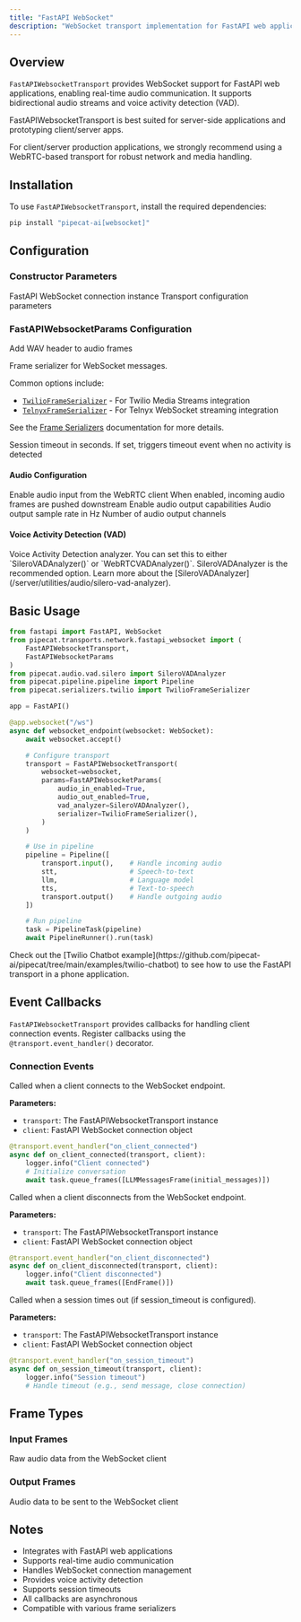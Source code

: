 ```yaml
---
title: "FastAPI WebSocket"
description: "WebSocket transport implementation for FastAPI web applications"
---
```


## Overview

`FastAPIWebsocketTransport` provides WebSocket support for FastAPI web applications, enabling real-time audio communication. It supports bidirectional audio streams and voice activity detection (VAD).

<Warning>
FastAPIWebsocketTransport is best suited for server-side applications and prototyping client/server apps.

For client/server production applications, we strongly recommend using a WebRTC-based transport
for robust network and media handling.

</Warning>

## Installation

To use `FastAPIWebsocketTransport`, install the required dependencies:

```bash
pip install "pipecat-ai[websocket]"
```

## Configuration

### Constructor Parameters

<ParamField path="websocket" type="WebSocket" required>
  FastAPI WebSocket connection instance
</ParamField>

<ParamField path="params" type="FastAPIWebsocketParams" required>
  Transport configuration parameters
</ParamField>

### FastAPIWebsocketParams Configuration

<ParamField path="add_wav_header" type="bool" default="False">
  Add WAV header to audio frames
</ParamField>

<ParamField path="serializer" type="FrameSerializer" required>
  
Frame serializer for WebSocket messages.

Common options include:

- [`TwilioFrameSerializer`](/server/utilities/serializers/twilio) - For Twilio Media Streams integration
- [`TelnyxFrameSerializer`](/server/utilities/serializers/telnyx) - For Telnyx WebSocket streaming integration

See the [Frame Serializers](/server/utilities/serializers/introduction) documentation for more details.

</ParamField>

<ParamField path="session_timeout" type="int | None" default="None">
  Session timeout in seconds. If set, triggers timeout event when no activity is
  detected
</ParamField>

#### Audio Configuration

<ParamField path="audio_in_enabled" type="bool" default={false}>
  Enable audio input from the WebRTC client
</ParamField>

<ParamField path="audio_in_passthrough" type="bool" default="False">
  When enabled, incoming audio frames are pushed downstream
</ParamField>

<ParamField path="audio_out_enabled" type="bool" default="False">
  Enable audio output capabilities
</ParamField>

<ParamField path="audio_out_sample_rate" type="int" default="None">
  Audio output sample rate in Hz
</ParamField>

<ParamField path="audio_out_channels" type="int" default="1">
  Number of audio output channels
</ParamField>

#### Voice Activity Detection (VAD)

<ParamField path="vad_analyzer" type="VADAnalyzer | None" default="None">
  Voice Activity Detection analyzer. You can set this to either
  `SileroVADAnalyzer()` or `WebRTCVADAnalyzer()`. SileroVADAnalyzer is the
  recommended option. Learn more about the
  [SileroVADAnalyzer](/server/utilities/audio/silero-vad-analyzer).
</ParamField>

## Basic Usage

```python
from fastapi import FastAPI, WebSocket
from pipecat.transports.network.fastapi_websocket import (
    FastAPIWebsocketTransport,
    FastAPIWebsocketParams
)
from pipecat.audio.vad.silero import SileroVADAnalyzer
from pipecat.pipeline.pipeline import Pipeline
from pipecat.serializers.twilio import TwilioFrameSerializer

app = FastAPI()

@app.websocket("/ws")
async def websocket_endpoint(websocket: WebSocket):
    await websocket.accept()

    # Configure transport
    transport = FastAPIWebsocketTransport(
        websocket=websocket,
        params=FastAPIWebsocketParams(
            audio_in_enabled=True,
            audio_out_enabled=True,
            vad_analyzer=SileroVADAnalyzer(),
            serializer=TwilioFrameSerializer(),
        )
    )

    # Use in pipeline
    pipeline = Pipeline([
        transport.input(),    # Handle incoming audio
        stt,                  # Speech-to-text
        llm,                  # Language model
        tts,                  # Text-to-speech
        transport.output()    # Handle outgoing audio
    ])

    # Run pipeline
    task = PipelineTask(pipeline)
    await PipelineRunner().run(task)
```

<Tip>
  Check out the [Twilio Chatbot
  example](https://github.com/pipecat-ai/pipecat/tree/main/examples/twilio-chatbot)
  to see how to use the FastAPI transport in a phone application.
</Tip>

## Event Callbacks

`FastAPIWebsocketTransport` provides callbacks for handling client connection events. Register callbacks using the `@transport.event_handler()` decorator.

### Connection Events

<ResponseField name="on_client_connected" type="async callback">
  Called when a client connects to the WebSocket endpoint.

**Parameters:**

- `transport`: The FastAPIWebsocketTransport instance
- `client`: FastAPI WebSocket connection object

```python
@transport.event_handler("on_client_connected")
async def on_client_connected(transport, client):
    logger.info("Client connected")
    # Initialize conversation
    await task.queue_frames([LLMMessagesFrame(initial_messages)])
```

</ResponseField>

<ResponseField name="on_client_disconnected" type="async callback">
  Called when a client disconnects from the WebSocket endpoint.

**Parameters:**

- `transport`: The FastAPIWebsocketTransport instance
- `client`: FastAPI WebSocket connection object

```python
@transport.event_handler("on_client_disconnected")
async def on_client_disconnected(transport, client):
    logger.info("Client disconnected")
    await task.queue_frames([EndFrame()])
```

</ResponseField>

<ResponseField name="on_session_timeout" type="async callback">
  Called when a session times out (if session_timeout is configured).

**Parameters:**

- `transport`: The FastAPIWebsocketTransport instance
- `client`: FastAPI WebSocket connection object

```python
@transport.event_handler("on_session_timeout")
async def on_session_timeout(transport, client):
    logger.info("Session timeout")
    # Handle timeout (e.g., send message, close connection)
```

</ResponseField>

## Frame Types

### Input Frames

<ParamField path="InputAudioRawFrame" type="Frame">
  Raw audio data from the WebSocket client
</ParamField>

### Output Frames

<ParamField path="OutputAudioRawFrame" type="Frame">
  Audio data to be sent to the WebSocket client
</ParamField>

## Notes

- Integrates with FastAPI web applications
- Supports real-time audio communication
- Handles WebSocket connection management
- Provides voice activity detection
- Supports session timeouts
- All callbacks are asynchronous
- Compatible with various frame serializers
